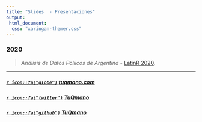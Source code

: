 ```yaml
---
title: "Slides  - Presentaciones"
output: 
 html_document:
  css: "xaringan-themer.css"
---
```


### 2020

> *Análisis de Datos Políicos de Argentina* - [LatinR 2020](https://www.tuqmano.com/slides/polar_slides.html).




---


##### [`r icon::fa("globe")`](https://www.tuqmano.com/) [tuqmano.com](https://www.tuqmano.com/) 
##### [`r icon::fa("twitter")`](https://twitter.com/TuQmano)  [TuQmano](https://twitter.com/TuQmano) 
##### [`r icon::fa("github")`](https://github.com/tuqmano) [TuQmano](https://github.com/tuqmano)
